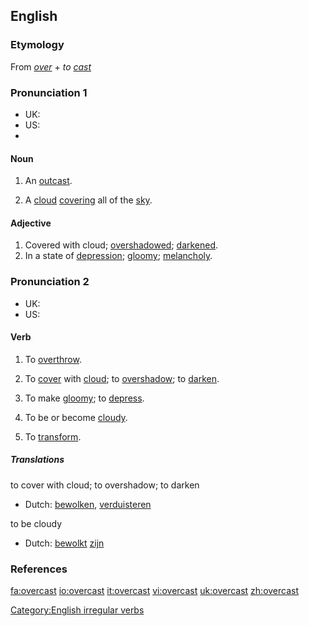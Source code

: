 {{wikipediapl}}
==English==

===Etymology===
From ''[[over]]'' + ''to [[cast]]''

===Pronunciation 1===
* UK: {{IPA|/ˈəʊvəkɑːst/}}
* US: {{IPA|/ˈɔʊvərkæst/}}
*{{audio|en-uk-overcast.ogg|Audio (UK)}}

====Noun====
{{wikipedia}}
{{en-noun}}

# {{obsolete}} An [[outcast]].
# A [[cloud]] [[cover]]ing all of the [[sky]].

====Adjective====
{{en-adj}}

# Covered with cloud; [[overshadow]]ed; [[darken]]ed.
# In a state of [[depression]]; [[gloomy]]; [[melancholy]].

===Pronunciation 2===
* UK: {{IPA|/əʊvəˈkɑːst/}}
* US: {{IPA|/ɔʊvərˈkæst/}}

====Verb====
{{en-verb|overcast|ing}}

# {{cattag|transitive|obsolete}} To [[overthrow]].
# {{transitive}} To [[cover]] with [[cloud]]; to [[overshadow]]; to [[darken]].
# {{transitive}} To make [[gloomy]]; to [[depress]].
# {{cattag|intransitive|obsolete}} To be or become [[cloudy]].
# {{cattag|transitive|obsolete}} To [[transform]].

=====Translations=====
;to cover with cloud; to overshadow; to darken
{{top}}
*Dutch: [[bewolken]], [[verduisteren]]
{{mid}}
{{bottom}}

;to be cloudy
{{top}}
*Dutch: [[bewolkt]] [[zijn]]
{{mid}}
{{bottom}}

===References===
{{R:Century 1911}}
{{R:Webster 1913}}

[[Category:English irregular verbs]]

[[fa:overcast]]
[[io:overcast]]
[[it:overcast]]
[[vi:overcast]]
[[uk:overcast]]
[[zh:overcast]]